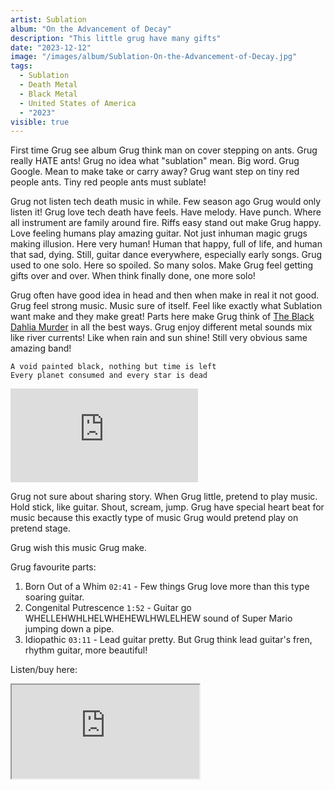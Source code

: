```yaml
---
artist: Sublation
album: "On the Advancement of Decay"
description: "This little grug have many gifts"
date: "2023-12-12"
image: "/images/album/Sublation-On-the-Advancement-of-Decay.jpg"
tags:
  - Sublation
  - Death Metal
  - Black Metal
  - United States of America
  - "2023"
visible: true
---
```


First time Grug see album Grug think man on cover stepping on ants. Grug really HATE ants!
Grug no idea what "sublation" mean. Big word. Grug Google. Mean to make take or carry away? Grug want step on tiny red people ants. Tiny red people ants must sublate!

Grug not listen tech death music in while. Few season ago Grug would only listen it! Grug love tech death have feels. Have melody. Have punch. Where all instrument are family around fire.
Riffs easy stand out make Grug happy. Love feeling humans play amazing guitar. Not just inhuman magic grugs making illusion. Here very human! Human that happy, full of life, and human that sad, dying.
Still, guitar dance everywhere, especially early songs. Grug used to one solo. Here so spoiled. So many solos. Make Grug feel getting gifts over and over. When think finally done, one more solo!

Grug often have good idea in head and then when make in real it not good. Grug feel strong music. Music sure of itself. Feel like exactly what Sublation want make and they make great! Parts here make Grug think of <a href="https://www.youtube.com/watch?v=o7MjsSORanc" target="_blank">The Black Dahlia Murder</a> in all the best ways. Grug enjoy different metal sounds mix like river currents! Like when rain and sun shine! Still very obvious same amazing band!

`A void painted black, nothing but time is left` <br/>
`Every planet consumed and every star is dead`

<div class="embed-container">
  <iframe
    src="https://www.youtube-nocookie.com/embed/ZRdUL3fjBm4?si=iq6qIOrzhER76isA"
    frameborder="0"
    allow="accelerometer; autoplay; clipboard-write; encrypted-media; gyroscope; picture-in-picture; web-share"
    allowfullscreen
    class="embed-video"></iframe>
</div>

Grug not sure about sharing story. When Grug little, pretend to play music. Hold stick, like guitar. Shout, scream, jump. Grug have special heart beat for music because this exactly type of music Grug would pretend play on pretend stage.

Grug wish this music Grug make.

Grug favourite parts:

1. Born Out of a Whim `02:41` - Few things Grug love more than this type soaring guitar.
1. Congenital Putrescence `1:52` - Guitar go WHELLEHWHLHELWHEHEWLHWLELHEW sound of Super Mario jumping down a pipe.
1. Idiopathic `03:11` - Lead guitar pretty. But Grug think lead guitar's fren, rhythm guitar, more beautiful!

Listen/buy here:

<iframe
  style={{ border: "0", width: "350px", height: "690px" }}
  src="https://bandcamp.com/EmbeddedPlayer/album=3062952252/size=large/bgcol=333333/linkcol=ffffff/transparent=true/"
  seamless>
  <a href="https://sublationband.bandcamp.com/album/on-the-advancement-of-decay">
    On the Advancement of Decay by Sublation
  </a>
</iframe>
